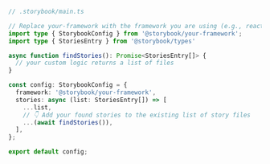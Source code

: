 ```ts
// .storybook/main.ts

// Replace your-framework with the framework you are using (e.g., react-webpack5, vue3-vite)
import type { StorybookConfig } from '@storybook/your-framework';
import type { StoriesEntry } from '@storybook/types'

async function findStories(): Promise<StoriesEntry[]> {
  // your custom logic returns a list of files
}

const config: StorybookConfig = {
  framework: '@storybook/your-framework',
  stories: async (list: StoriesEntry[]) => [
    ...list,
    // 👇 Add your found stories to the existing list of story files
    ...(await findStories()),
  ],
};

export default config;
```
